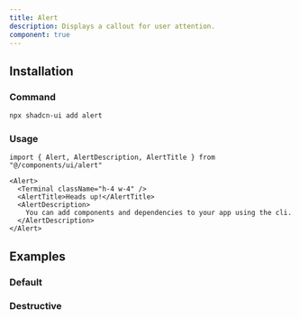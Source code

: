 ```yaml
---
title: Alert
description: Displays a callout for user attention.
component: true
---
```


<ComponentPreview name="alert-demo" />

## Installation

<Steps>

### Command

```bash
npx shadcn-ui add alert
```

### Usage

```tsx
import { Alert, AlertDescription, AlertTitle } from "@/components/ui/alert"
```

```tsx
<Alert>
  <Terminal className="h-4 w-4" />
  <AlertTitle>Heads up!</AlertTitle>
  <AlertDescription>
    You can add components and dependencies to your app using the cli.
  </AlertDescription>
</Alert>
```

</Steps>

## Examples

### Default

<ComponentPreview name="alert-demo" />

### Destructive

<ComponentPreview name="alert-destructive" />
